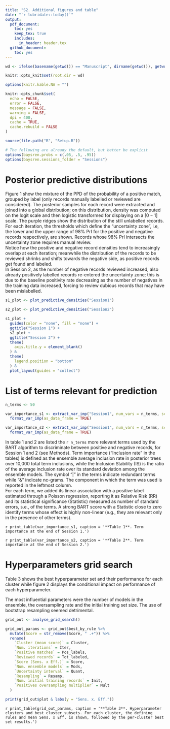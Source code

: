 ```yaml
---
title: "S2. Additional figures and table"
date: "`r lubridate::today()`"
output:
  pdf_document:
    toc: yes
    keep_tex: true
    includes:
      in_header: header.tex
  github_document:
    toc: yes
---
```


\newpage

```r

wd <- ifelse(basename(getwd()) == "Manuscript", dirname(getwd()), getwd())

knitr::opts_knit$set(root.dir = wd)

options(knitr.kable.NA = "")

knitr::opts_chunk$set(
  echo = FALSE,
  error = FALSE,
  message = FALSE,
  warning = FALSE,
  dpi = 400,
  cache = TRUE,
  cache.rebuild = FALSE
)
```

```r
source(file.path("R", "Setup.R"))

# The following are already the default, but better be explicit
options(baysren.probs = c(.05, .5, .95))
options(baysren.sessions_folder = "Sessions")
```


# Posterior predictive distributions

Figure 1 show the mixture of the PPD of the probability of a positive match, grouped by label (only records manually labelled or reviewed are considered).
The posterior samples for each record were extracted and joined into a global distribution;
on this distribution, density was computed on the logit scale and then logistic transformed for displaying on a $[0 - 1]$ scale.
The purple ridges show the distribution of the still unlabelled records.\
For each iteration, the thresholds which define the "uncertainty zone", i.e, the lower and the upper range of 98% PrI for the positive and negative records respectively, are shown.
Records whose 98% PrI intersects the uncertainty zone requires manual review.\
Notice how the positive and negative record densities tend to increasingly overlap at each iteration;
meanwhile the distribution of the records to be reviewed shrinks and shifts towards the negative side, as positive records get found and labeled.\
In Session 2, as the number of negative records reviewed increased, also already positively labelled records re-entered the uncertainty zone;
this is due to the baseline positivity rate decreasing as the number of negatives in the training data increased, forcing to review dubious records that may have been mislabelled.

```r

s1_plot <- plot_predictive_densities("Session1")

s2_plot <- plot_predictive_densities("Session2")

s1_plot +
  guides(color = "none", fill = "none") +
  ggtitle("Session 1") +
  s2_plot +
  ggtitle("Session 2") +
  theme(
    axis.title.y = element_blank()
  ) &
  theme(
    legend.position = "bottom"
  ) &
  plot_layout(guides = "collect")
```

# List of terms relevant for prediction

```r

n_terms <- 50

var_importance_s1 <- extract_var_imp("Session1", num_vars = n_terms, score_filter = 0) %>%
  format_var_imp(as_data_frame = TRUE)

var_importance_s2 <- extract_var_imp("Session1", num_vars = n_terms, score_filter = 0) %>%
  format_var_imp(as_data_frame = TRUE)
```

In table 1 and 2 are listed the `r n_terms` more relevant terms used by the BART algorithm to discriminate between positive and negative records, for Session 1 and 2 (see Methods).
Term importance ("Inclusion rate" in the tables) is defined as the ensemble average inclusion rate in posterior trees over 10,000 total term inclusions, while the Inclusion Stability (IS) is the ratio of the average inclusion rate over its standard deviation among the ensemble models.
The symbol "|" in the terms indicate redundant terms while "&" indicate nc-grams.
The component in which the term was used is reported in the leftmost column.\
For each term, we added its linear association with a positive label estimated through a Poisson regression, reporting it as Relative Risk (RR) and its statistical significance (Statistic) measured as number of standard errors, s.e., of the terms.
A strong BART score with a Statistic close to zero identify terms whose effect is highly non-linear (e.g., they are relevant only in the presence of other terms).

`r print_table(var_importance_s1, caption = '**Table 1**. Term importance at the end of Session 1.')`


`r print_table(var_importance_s2, caption = '**Table 2**. Term importance at the end of Session 2.')`

# Hyperparameters grid search

Table 3 shows the best hyperparameter set and their performance for each cluster while figure 2 displays the conditional impact on performance of each hyperparameter.

The most influential parameters were the number of models in the ensemble, the oversampling rate and the initial training set size. The use of bootstrap resampling seemed detrimental.

```r

grid_out <- analyse_grid_search()

grid_out_params <- grid_out$best_by_rule %>%
  mutate(Score = str_remove(Score, " .+")) %>%
  rename(
    `Cluster (mean score)` = Cluster,
    `Num. iterations` = Iter,
    `Positive matches` = Pos_labels,
    `Reviewed records` = Tot_labeled,
    `Score (Sens. x Eff.)` = Score,
    `Num. ensemble models` = Mods,
    `Uncertainty interval` = Quant,
    `Resampling` = Resamp,
    `Num. initial training records` = Init,
    `Positives oversampling multiplier` = Mult
  )

print(grid_out$plot & labs(y = "Sens. x. Eff."))
```


`r print_table(grid_out_params, caption = '**Table 3**. Hyperparameter clusters and best cluster subsets. For each cluster, the defining rules and mean Sens. x Eff. is shown, followed by the per-cluster best set results.')`
